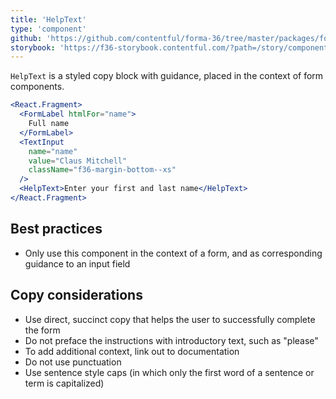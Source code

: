 ```yaml
---
title: 'HelpText'
type: 'component'
github: 'https://github.com/contentful/forma-36/tree/master/packages/forma-36-react-components/src/components/HelpText'
storybook: 'https://f36-storybook.contentful.com/?path=/story/components-helptext--default'
---
```


`HelpText` is a styled copy block with guidance, placed in the context of form components.

```jsx
<React.Fragment>
  <FormLabel htmlFor="name">
    Full name
  </FormLabel>
  <TextInput
    name="name"
    value="Claus Mitchell"
    className="f36-margin-bottom--xs"
  />
  <HelpText>Enter your first and last name</HelpText>
</React.Fragment>
```

## Best practices

- Only use this component in the context of a form, and as corresponding guidance to an input field

## Copy considerations

- Use direct, succinct copy that helps the user to successfully complete the form
- Do not preface the instructions with introductory text, such as "please"
- To add additional context, link out to documentation
- Do not use punctuation
- Use sentence style caps (in which only the first word of a sentence or term is capitalized)
